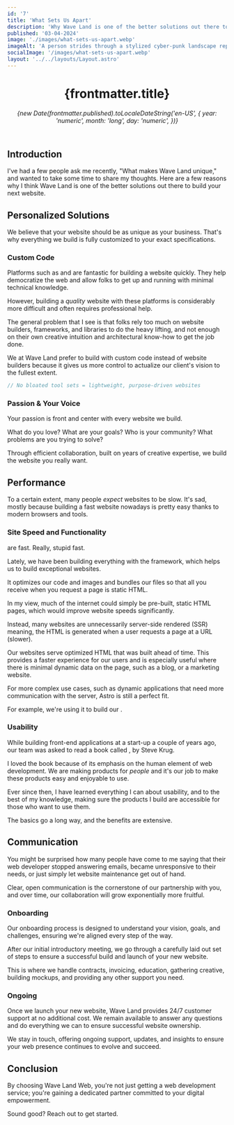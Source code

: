 ```yaml
---
id: '7'
title: 'What Sets Us Apart'
description: 'Why Wave Land is one of the better solutions out there to build your next website.'
published: '03-04-2024'
image: './images/what-sets-us-apart.webp'
imageAlt: 'A person strides through a stylized cyber-punk landscape representing the digital universe within a website.'
socialImage: '/images/what-sets-us-apart.webp'
layout: '../../layouts/Layout.astro'
---
```



<header>
  <div class="header-info">
    <h1>{frontmatter.title}</h1>
    <p>
      <em>
        {new Date(frontmatter.published).toLocaleDateString('en-US', {
          year: 'numeric',
          month: 'long',
          day: 'numeric',
        })}
      </em>
    </p>
    <Picture
      src={headerImage}
      formats={['avif', 'webp']}
      alt={frontmatter.imageAlt}
      loading="eager"
    />
  </div>
</header>

## Introduction

I've had a few people ask me recently, "What makes Wave Land unique," and wanted to take some time to share my thoughts. Here are a few reasons why I think Wave Land is one of the better solutions out there to build your next website.

## Personalized Solutions

We believe that your website should be as unique as your business. That's why everything we build is fully customized to your exact specifications.

### Custom Code

Platforms such as <Link href="https://www.wix.com/" text="Wix" newWindow={true} /> and <Link href="https://www.squarespace.com/" text="Squarespace" newWindow={true} /> are fantastic for building a website quickly. They help democratize the web and allow folks to get up and running with minimal technical knowledge.

However, building a _quality_ website with these platforms is considerably more difficult and often requires professional help.

The general problem that I see is that folks rely too much on website builders, frameworks, and libraries to do the heavy lifting, and not enough on their own creative intuition and architectural know-how to get the job done.

We at Wave Land prefer to build with custom code instead of website builders because it gives us more control to actualize our client's vision to the fullest extent.

```javascript
// No bloated tool sets = lightweight, purpose-driven websites
```

### Passion & Your Voice

Your passion is front and center with every website we build.

What do you love? What are your goals? Who is your community? What problems are you trying to solve?

Through efficient collaboration, built on years of creative expertise, we build the website you really want.

## Performance

To a certain extent, many people _expect_ websites to be slow. It's sad, mostly because building a fast website nowadays is pretty easy thanks to modern browsers and tools.

### Site Speed and Functionality

<Link href="/#portfolio" text="Our sites" /> are fast. Really, stupid fast.

Lately, we have been building everything with the <Link href="https://astro.build" text="Astro" newWindow={true} /> framework, which helps us to build exceptional websites.

It optimizes our code and images and bundles our files so that all you receive when you request a page is static HTML.

In my view, much of the internet could simply be pre-built, static HTML pages, which would improve website speeds significantly.

Instead, many websites are unnecessarily server-side rendered (SSR) meaning, the HTML is generated when a user requests a page at a URL (slower).

Our websites serve optimized HTML that was built ahead of time. This provides a faster experience for our users and is especially useful where there is minimal dynamic data on the page, such as a blog, or a marketing website.

For more complex use cases, such as dynamic applications that need more communication with the server, Astro is still a perfect fit.

For example, we're using it to build our <Link href="/blog/musicianship-building-practice-companion/" text="Musicianship-Building Practice Companion app" />.

### Usability

While building front-end applications at a start-up a couple of years ago, our team was asked to read a book called _<Link href="https://sensible.com/dont-make-me-think/" text="Don't Make Me Think" newWindow={true} />_, by Steve Krug.

I loved the book because of its emphasis on the human element of web development. We are making products for _people_ and it's our job to make these products easy and enjoyable to use.

Ever since then, I have learned everything I can about usability, and to the best of my knowledge, making sure the products I build are accessible for those who want to use them.

The basics go a long way, and the benefits are extensive.

## Communication

You might be surprised how many people have come to me saying that their web developer stopped answering emails, became unresponsive to their needs, or just simply let website maintenance get out of hand.

Clear, open communication is the cornerstone of our partnership with you, and over time, our collaboration will grow exponentially more fruitful.

### Onboarding

Our onboarding process is designed to understand your vision, goals, and challenges, ensuring we're aligned every step of the way.

After our initial introductory meeting, we go through a carefully laid out set of steps to ensure a successful build and launch of your new website.

This is where we handle contracts, invoicing, education, gathering creative, building mockups, and providing any other support you need.

### Ongoing

Once we launch your new website, Wave Land provides 24/7 customer support at no additional cost. We remain available to answer any questions and do everything we can to ensure successful website ownership.

We stay in touch, offering ongoing support, updates, and insights to ensure your web presence continues to evolve and succeed.

## Conclusion

By choosing Wave Land Web, you're not just getting a web development service; you're gaining a dedicated partner committed to your digital empowerment.

Sound good? Reach out <Link href="/contact" text="here" /> to get started.
